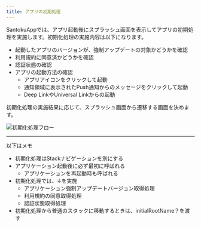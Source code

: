 ```yaml
---
title: アプリの初期処理
---
```


SantokuAppでは、アプリ起動後にスプラッシュ画面を表示してアプリの初期処理を実施します。初期化処理の実施内容は以下になります。

- 起動したアプリのバージョンが、強制アップデートの対象かどうかを確認
- 利用規約に同意済かどうかを確認
- 認証状態の確認
- アプリの起動方法の確認
  - アプリアイコンをクリックして起動
  - 通知領域に表示されたPush通知からのメッセージをクリックして起動
  - Deep LinkやUniversal Linkからの起動

初期化処理の実施結果に応じて、スプラッシュ画面から遷移する画面を決めます。

![初期化処理フロー](./initialization-flow.png)

---

以下はメモ

* 初期化処理はStackナビゲーションを別にする
* アプリケーション起動後に必ず最初に呼ばれる
  * アプリケーションを再起動時も呼ばれる
* 初期化処理では、↓を実施
  * アプリケーション強制アップデートバージョン取得処理
  * 利用規約の同意取得処理
  * 認証状態取得処理
* 初期化処理から普通のスタックに移動するときは、initialRootName？を渡す
